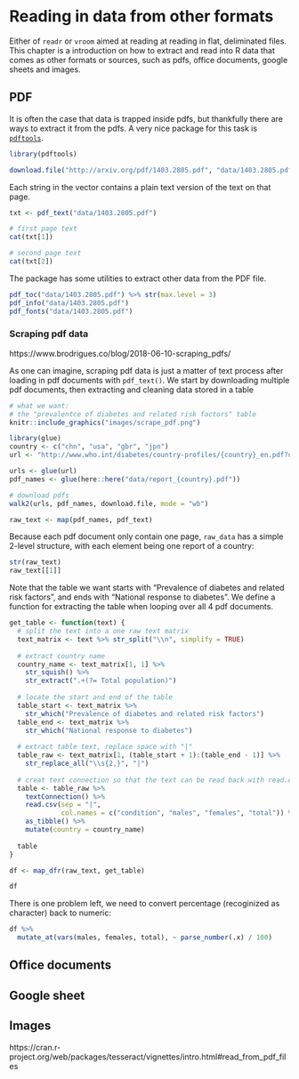 
# Reading in data from other formats    

Either of `readr` or `vroom` aimed at reading at reading in flat, deliminated files. This chapter is a introduction on how to extract and read into R data that comes as other formats or sources, such as pdfs, office documents, google sheets and images.  

## PDF  

It is often the case that data is trapped inside pdfs, but thankfully there are ways to extract it from the pdfs. A very nice package for this task is [`pdftools`](https://github.com/ropensci/pdftools). 

```r
library(pdftools)
```

```r
download.file("http://arxiv.org/pdf/1403.2805.pdf", "data/1403.2805.pdf", mode = "wb")
```


Each string in the vector contains a plain text version of the text on that page.

```r
txt <- pdf_text("data/1403.2805.pdf")

# first page text
cat(txt[1])

# second page text
cat(txt[2])
```

The package has some utilities to extract other data from the PDF file. 

```r
pdf_toc("data/1403.2805.pdf") %>% str(max.level = 3)
pdf_info("data/1403.2805.pdf")
pdf_fonts("data/1403.2805.pdf")
```


### Scraping pdf data  

https://www.brodrigues.co/blog/2018-06-10-scraping_pdfs/  

As one can imagine, scraping pdf data is just a matter of text process after loading in pdf documents with `pdf_text()`.  We start by downloading multiple pdf documents, then extracting and cleaning data stored in a table 

```r
# what we want:
# the "prevalentce of diabetes and related risk factors" table
knitr::include_graphics("images/scrape_pdf.png")
```

```r
library(glue)
country <- c("chn", "usa", "gbr", "jpn")
url <- "http://www.who.int/diabetes/country-profiles/{country}_en.pdf?ua=1"

urls <- glue(url)
pdf_names <- glue(here::here("data/report_{country}.pdf"))
```

```r
# download pdfs
walk2(urls, pdf_names, download.file, mode = "wb")
```

```r
raw_text <- map(pdf_names, pdf_text)
```

Because each pdf document only contain one page, `raw_data` has a simple 2-level structure, with each element being one report of a country:

```r
str(raw_text)
raw_text[[1]]
```


Note that the table we want starts with "Prevalence of diabetes and related risk factors", and ends with "National response to diabetes". We define a function for extracting the table when looping over all 4 pdf documents.  

```r
get_table <- function(text) {
  # split the text into a one raw text matrix
  text_matrix <- text %>% str_split("\\n", simplify = TRUE)
  
  # extract country name
  country_name <- text_matrix[1, 1] %>% 
    str_squish() %>% 
    str_extract(".+(?= Total population)")
  
  # locate the start and end of the table
  table_start <- text_matrix %>% 
    str_which("Prevalence of diabetes and related risk factors")
  table_end <- text_matrix %>% 
    str_which("National response to diabetes")
  
  # extract table text, replace space with "|"
  table_raw <- text_matrix[1, (table_start + 1):(table_end - 1)] %>%
    str_replace_all("\\s{2,}", "|")
  
  # creat text connection so that the text can be read back with read.csv()
  table <- table_raw %>% 
    textConnection() %>% 
    read.csv(sep = "|", 
             col.names = c("condition", "males", "females", "total")) %>%
    as_tibble() %>% 
    mutate(country = country_name)
  
  table
}

df <- map_dfr(raw_text, get_table)

df
```

There is one problem left, we need to convert percentage (recoginized as character) back to numeric:  

```r
df %>% 
  mutate_at(vars(males, females, total), ~ parse_number(.x) / 100)
```



## Office documents  

## Google sheet  

## Images  

https://cran.r-project.org/web/packages/tesseract/vignettes/intro.html#read_from_pdf_files